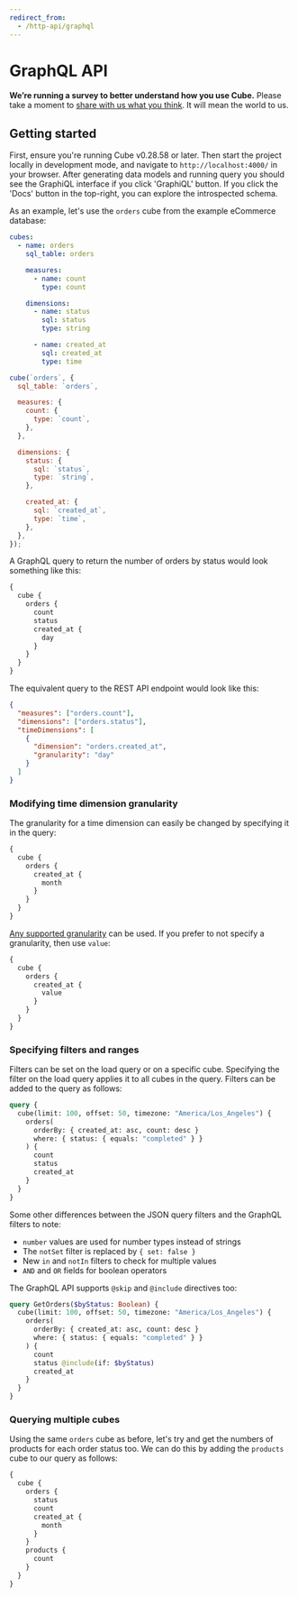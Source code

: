 ```yaml
---
redirect_from:
  - /http-api/graphql
---
```


# GraphQL API

<SuccessBox>

**We’re running a survey to better understand how you use Cube.** Please take a moment to [share with us what you think](https://forms.gle/b7iQHpocAXfpNfeR7). It will mean the world to us.

</SuccessBox>

## Getting started

First, ensure you're running Cube v0.28.58 or later. Then start the project
locally in development mode, and navigate to `http://localhost:4000/` in your
browser. After generating data models and running query you should see the
GraphiQL interface if you click 'GraphiQL' button. If you click the 'Docs'
button in the top-right, you can explore the introspected schema.

As an example, let's use the `orders` cube from the example eCommerce database:

<CodeTabs>

```yaml
cubes:
  - name: orders
    sql_table: orders

    measures:
      - name: count
        type: count

    dimensions:
      - name: status
        sql: status
        type: string

      - name: created_at
        sql: created_at
        type: time
```

```javascript
cube(`orders`, {
  sql_table: `orders`,

  measures: {
    count: {
      type: `count`,
    },
  },

  dimensions: {
    status: {
      sql: `status`,
      type: `string`,
    },

    created_at: {
      sql: `created_at`,
      type: `time`,
    },
  },
});
```

</CodeTabs>

A GraphQL query to return the number of orders by status would look something
like this:

```graphql
{
  cube {
    orders {
      count
      status
      created_at {
        day
      }
    }
  }
}
```

The equivalent query to the REST API endpoint would look like this:

```json
{
  "measures": ["orders.count"],
  "dimensions": ["orders.status"],
  "timeDimensions": [
    {
      "dimension": "orders.created_at",
      "granularity": "day"
    }
  ]
}
```

###  Modifying time dimension granularity

The granularity for a time dimension can easily be changed by specifying it in
the query:

```graphql
{
  cube {
    orders {
      created_at {
        month
      }
    }
  }
}
```

[Any supported granularity][ref-schema-ref-preagg-granularity] can be used. If
you prefer to not specify a granularity, then use `value`:

```graphql
{
  cube {
    orders {
      created_at {
        value
      }
    }
  }
}
```

###  Specifying filters and ranges

Filters can be set on the load query or on a specific cube. Specifying the
filter on the load query applies it to all cubes in the query. Filters can be
added to the query as follows:

```graphql
query {
  cube(limit: 100, offset: 50, timezone: "America/Los_Angeles") {
    orders(
      orderBy: { created_at: asc, count: desc }
      where: { status: { equals: "completed" } }
    ) {
      count
      status
      created_at
    }
  }
}
```

Some other differences between the JSON query filters and the GraphQL filters to
note:

- `number` values are used for number types instead of strings
- The `notSet` filter is replaced by `{ set: false }`
- New `in` and `notIn` filters to check for multiple values
- `AND` and `OR` fields for boolean operators

The GraphQL API supports `@skip` and `@include` directives too:

```graphql
query GetOrders($byStatus: Boolean) {
  cube(limit: 100, offset: 50, timezone: "America/Los_Angeles") {
    orders(
      orderBy: { created_at: asc, count: desc }
      where: { status: { equals: "completed" } }
    ) {
      count
      status @include(if: $byStatus)
      created_at
    }
  }
}
```

###  Querying multiple cubes

Using the same `orders` cube as before, let's try and get the numbers of
products for each order status too. We can do this by adding the `products` cube
to our query as follows:

```graphql
{
  cube {
    orders {
      status
      count
      created_at {
        month
      }
    }
    products {
      count
    }
  }
}
```

[ref-schema-ref-preagg-granularity]: /schema/reference/pre-aggregations#parameters-granularity
